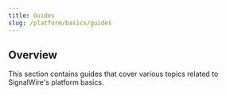 ```yaml
---
title: Guides
slug: /platform/basics/guides
---
```


## Overview

This section contains guides that cover various topics related to SignalWire's platform basics.


<GuidesList/>

